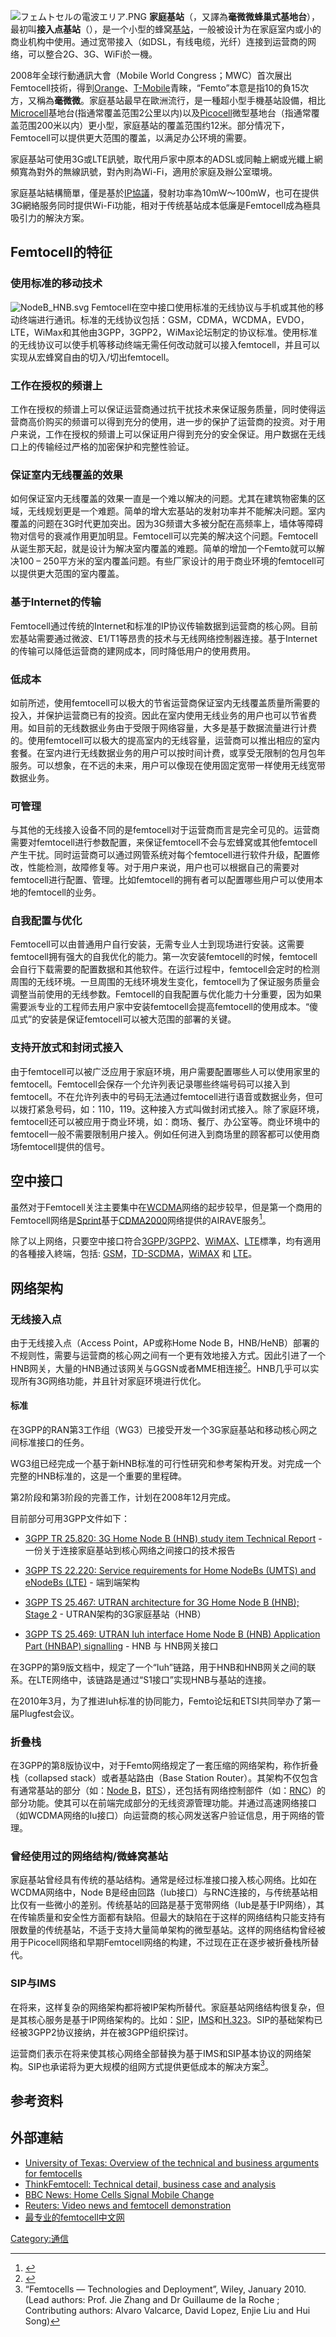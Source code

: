 [[File:フェムトセルの電波エリア.PNG|thumb]]
'''家庭基站'''（{{lang-en|Femtocell}}，又譯為'''毫微微蜂巢式基地台'''），最初叫'''接入点基站'''（{{lang-en|Access Point Base Station}}），是一个小型的蜂窝[[基站|基站]]，一般被设计为在家庭室内或小的商业机构中使用。通过宽带接入（如DSL，有线电缆，光纤）连接到运营商的网络，可以整合2G、3G、WiFi於一機。

2008年全球行動通訊大會（Mobile World Congress；MWC）首次展出Femtocell技術，得到[[法國電信|Orange]]、[[T-Mobile|T-Mobile]]青睞，“Femto”本意是指10的負15次方，又稱為'''毫微微'''。家庭基站最早在歐洲流行，是一種超小型手機基站設備，相比[[Microcell|Microcell]]基地台(指通常覆盖范围2公里以内)以及[[Picocell|Picocell]]微型基地台（指通常覆盖范围200米以内）更小型，家庭基站的覆盖范围约12米。部分情况下，Femtocell可以提供更大范围的覆盖，以满足办公环境的需要。

家庭基站可使用3G或LTE訊號，取代用戶家中原本的ADSL或同軸上網或光纖上網頻寬為對外的無線訊號，對內則為Wi-Fi，適用於家庭及辦公室環境。

家庭基站結構簡單，僅是基於[[IP協議|IP協議]]，發射功率為10mW～100mW，也可在提供3G網絡服务同时提供Wi-Fi功能，相对于传统基站成本低廉是Femtocell成為極具吸引力的解決方案。

== Femtocell的特征 ==
=== 使用标准的移动技术 ===
[[File:NodeB_HNB.svg|thumb]]
Femtocell在空中接口使用标准的无线协议与手机或其他的移动终端进行通讯。标准的无线协议包括：GSM，CDMA，WCDMA，EVDO，LTE，WiMax和其他由3GPP，3GPP2，WiMax论坛制定的协议标准。使用标准的无线协议可以使手机等移动终端无需任何改动就可以接入femtocell，并且可以实现从宏蜂窝自由的切入/切出femtocell。

=== 工作在授权的频谱上 ===
工作在授权的频谱上可以保证运营商通过抗干扰技术来保证服务质量，同时使得运营商高价购买的频谱可以得到充分的使用，进一步的保护了运营商的投资。对于用户来说，工作在授权的频谱上可以保证用户得到充分的安全保证。用户数据在无线口上的传输经过严格的加密保护和完整性验证。

=== 保证室内无线覆盖的效果 ===
如何保证室内无线覆盖的效果一直是一个难以解决的问题。尤其在建筑物密集的区域，无线规划更是一个难题。简单的增大宏基站的发射功率并不能解决问题。室内覆盖的问题在3G时代更加突出。因为3G频谱大多被分配在高频率上，墙体等障碍物对信号的衰减作用更加明显。Femtocell可以完美的解决这个问题。Femtocell从诞生那天起，就是设计为解决室内覆盖的难题。简单的增加一个Femto就可以解决100 – 250平方米的室内覆盖问题。有些厂家设计的用于商业环境的femtocell可以提供更大范围的室内覆盖。

=== 基于Internet的传输 ===

Femtocell通过传统的Internet和标准的IP协议传输数据到运营商的核心网。目前宏基站需要通过微波、E1/T1等昂贵的技术与无线网络控制器连接。基于Internet的传输可以降低运营商的建网成本，同时降低用户的使用费用。

=== 低成本 ===

如前所述，使用femtocell可以极大的节省运营商保证室内无线覆盖质量所需要的投入，并保护运营商已有的投资。因此在室内使用无线业务的用户也可以节省费用。如目前的无线数据业务由于受限于网络容量，大多是基于数据流量进行计费的。使用femtocell可以极大的提高室内的无线容量，运营商可以推出相应的室内套餐。在室内进行无线数据业务的用户可以按时间计费，或享受无限制的包月包年服务。可以想象，在不远的未来，用户可以像现在使用固定宽带一样使用无线宽带数据业务。

=== 可管理 ===

与其他的无线接入设备不同的是femtocell对于运营商而言是完全可见的。运营商需要对femtocell进行参数配置，来保证femtocell不会与宏蜂窝或其他femtocell产生干扰。同时运营商可以通过网管系统对每个femtocell进行软件升级，配置修改，性能检测，故障修复等。对于用户来说，用户也可以根据自己的需要对femtocell进行配置、管理。比如femtocell的拥有者可以配置哪些用户可以使用本地的femtocell的业务。

=== 自我配置与优化 ===

Femtocell可以由普通用户自行安装，无需专业人士到现场进行安装。这需要femtocell拥有强大的自我优化的能力。第一次安装femtocell的时候，femtocell会自行下载需要的配置数据和其他软件。在运行过程中，femtocell会定时的检测周围的无线环境。一旦周围的无线环境发生变化，femtocell为了保证服务质量会调整当前使用的无线参数。Femtocell的自我配置与优化能力十分重要，因为如果需要派专业的工程师去用户家中安装femtocell会提高femtocell的使用成本。“傻瓜式”的安装是保证femtocell可以被大范围的部署的关键。

=== 支持开放式和封闭式接入 ===

由于femtocell可以被广泛应用于家庭环境，用户需要配置哪些人可以使用家里的femtocell。Femtocell会保存一个允许列表记录哪些终端号码可以接入到femtocell。不在允许列表中的号码无法通过femtocell进行语音或数据业务，但可以拨打紧急号码，如：110，119。这种接入方式叫做封闭式接入。除了家庭环境，femtocell还可以被应用于商业环境，如：商场、餐厅、办公室等。商业环境中的femtocell一般不需要限制用户接入。例如任何进入到商场里的顾客都可以使用商场femtocell提供的信号。

== 空中接口 ==
虽然对于Femtocell关注主要集中在[[WCDMA|WCDMA]]网络的起步较早，但是第一个商用的Femtocell网络是[[Sprint|Sprint]]基于[[CDMA2000|CDMA2000]]网络提供的AIRAVE服务<ref>{{Cite web |url=http://www2.sprint.com/mr/news_dtl.do?id=18000 |title=Sprint Customers in Select Areas of Denver and Indianapolis Get AIRAVE for Enhanced In-Home Coverage<!-- Bot generated title --> |accessdate=2010-11-17 |archive-date=2008-09-28 |archive-url=https://web.archive.org/web/20080928004923/http://www2.sprint.com/mr/news_dtl.do?id=18000 |dead-url=no }}</ref>。

除了以上网络，只要空中接口符合[[3GPP|3GPP]]/[[3GPP2|3GPP2]]、[[WiMAX|WiMAX]]、[[LTE|LTE]]標準，均有適用的各種接入終端，包括: [[GSM|GSM]]，[[TD-SCDMA|TD-SCDMA]]，[[WiMAX|WiMAX]] 和 [[LTE|LTE]]。

== 网络架构 ==
=== 无线接入点 ===
由于无线接入点（Access Point，AP或称Home Node B，HNB/HeNB）部署的不规则性，需要与运营商的核心网之间有一个更有效地接入方式。因此引进了一个HNB网关，大量的HNB通过该网关与GGSN或者MME相连接<ref>{{Cite web |url=http://www.nomor.de/home/technology/white-papers/lte-home-node-bs-and-its-enhancements-in-release-9 |title=Nomor Research: LTE Home Node Bs and its Enhancements for Release 9 |accessdate=2010-11-17 |archive-date=2010-10-07 |archive-url=https://web.archive.org/web/20101007092756/http://www.nomor.de/home/technology/white-papers/lte-home-node-bs-and-its-enhancements-in-release-9 |dead-url=yes }}</ref>。HNB几乎可以实现所有3G网络功能，并且针对家庭环境进行优化。
==== 标准 ==== 
在3GPP的RAN第3工作组（WG3）已接受开发一个3G家庭基站和移动核心网之间标准接口的任务。

WG3组已经完成一个基于新HNB标准的可行性研究和参考架构开发。对完成一个完整的HNB标准的，这是一个重要的里程碑。

第2阶段和第3阶段的完善工作，计划在2008年12月完成。

目前部分可用3GPP文件如下：
*[http://www.3gpp.org/ftp/Specs/html-info/25820.htm 3GPP TR 25.820: 3G Home Node B (HNB) study item Technical Report]{{Wayback|url=http://www.3gpp.org/ftp/Specs/html-info/25820.htm |date=20081208143711 }} - 一份关于连接家庭基站到核心网络之间接口的技术报告

* [http://www.3gpp.org/ftp/Specs/html-info/22220.htm 3GPP TS 22.220: Service requirements for Home NodeBs (UMTS) and eNodeBs (LTE)] - 端到端架构

* [http://www.3gpp.org/ftp/Specs/html-info/25467.htm 3GPP TS 25.467: UTRAN architecture for 3G Home Node B (HNB); Stage 2]{{Wayback|url=http://www.3gpp.org/ftp/Specs/html-info/25467.htm |date=20081123110442 }} - UTRAN架构的3G家庭基站（HNB）

* [http://www.3gpp.org/ftp/Specs/html-info/25469.htm 3GPP TS 25.469: UTRAN Iuh interface Home Node B (HNB) Application Part (HNBAP) signalling]{{Wayback|url=http://www.3gpp.org/ftp/Specs/html-info/25469.htm |date=20081123110912 }} - HNB 与 HNB网关接口

在3GPP的第9版文档中，规定了一个“Iuh”链路，用于HNB和HNB网关之间的联系。在LTE网络中，该链路是通过“S1接口”实现HNB与基站的连接。

在2010年3月，为了推进Iuh标准的协同能力，Femto论坛和ETSI共同举办了第一届Plugfest会议。

=== 折叠栈 ===
在3GPP的第8版协议中，对于Femto网络规定了一套压缩的网络架构，称作折叠栈（collapsed stack）或者基站路由（Base Station Router）。其架构不仅包含有通常基站的部分（如：[[Node_B|Node B]]，[[BTS|BTS]]），还包括有网络控制部件（如：[[RNC|RNC]]）的部分功能。使其可以在前端完成部分的无线资源管理功能。并通过高速网络接口（如WCDMA网络的Iu接口）向运营商的核心网发送客户验证信息，用于网络的管理。

=== 曾经使用过的网络结构/微蜂窝基站 ===
家庭基站曾经具有传统的基站结构。通常是经过标准接口接入核心网络。比如在WCDMA网络中，Node B是经由回路（Iub接口）与RNC连接的，与传统基站相比仅有一些微小的差别。传统基站的回路是基于宽带网络（Iub是基于IP网络），其在传输质量和安全性方面都有缺陷。但最大的缺陷在于这样的网络结构只能支持有限数量的传统基站，不适于支持大量简单架构的微型基站。这样的网络结构曾经被用于Picocell网络和早期Femtocell网络的构建，不过现在正在逐步被折叠栈所替代。

=== SIP与IMS ===
在将来，这样复杂的网络架构都将被IP架构所替代。家庭基站网络结构很复杂，但是其核心服务是基于IP网络架构的。比如：[[SIP|SIP]]，[[IMS|IMS]]和[[H.323|H.323]]。SIP的基础架构已经被3GPP2协议接纳，并在被3GPP组织探讨。

运营商们表示在将来使其核心网络全部替换为基于IMS和SIP基本协议的网络架构。SIP也承诺将为更大规模的组网方式提供更低成本的解决方案<ref>“Femtocells — Technologies and Deployment”, Wiley, January 2010. (Lead authors: Prof. Jie Zhang and Dr Guillaume de la Roche ;  Contributing authors: Alvaro Valcarce, David Lopez, Enjie Liu and Hui Song)</ref>。

== 参考资料 ==
{{reflist}}

== 外部連結 ==
* [http://aps.arxiv.org/abs/0803.0952 University of Texas: Overview of the technical and business arguments for femtocells]{{Wayback|url=http://aps.arxiv.org/abs/0803.0952 |date=20120414201850 }}
* [http://www.thinkfemtocell.com/ ThinkFemtocell: Technical detail, business case and analysis]{{Wayback|url=http://www.thinkfemtocell.com/ |date=20091110052951 }}
* [http://news.bbc.co.uk/1/hi/technology/6916125.stm BBC News: Home Cells Signal Mobile Change]{{Wayback|url=http://news.bbc.co.uk/1/hi/technology/6916125.stm |date=20081225134721 }}
* [http://uk.reuters.com/news/video?videoId=59291&videoChannel=6 Reuters: Video news and femtocell demonstration]{{Wayback|url=http://uk.reuters.com/news/video?videoId=59291&videoChannel=6 |date=20090111202426 }}
* [https://web.archive.org/web/20180908181608/http://www.femtochina.com/ 最专业的femtocell中文网]

[[Category:通信|Category:通信]]